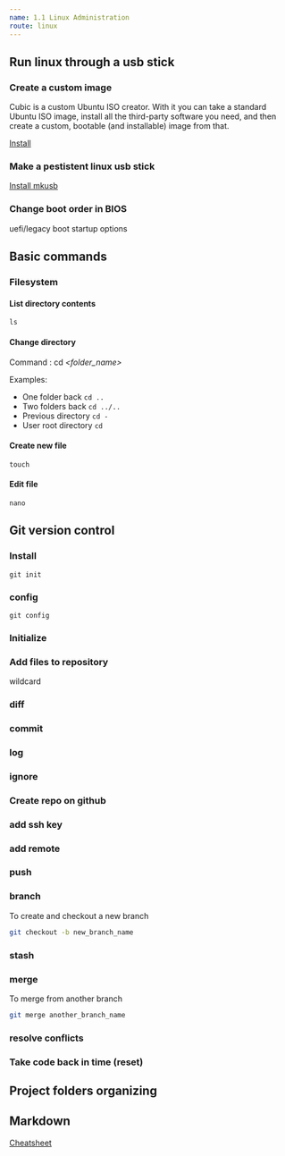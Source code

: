 ```yaml
---
name: 1.1 Linux Administration
route: linux
---
```


## Run linux through a usb stick

### Create a custom image
Cubic is a custom Ubuntu ISO creator. With it you can take a standard Ubuntu ISO image,
install all the third-party software you need, and then create a custom, bootable 
(and installable) image from that.

[Install](linux/install#cubic)

### Make a pestistent linux usb stick

[Install mkusb](linux/install#mksub)

### Change boot order in BIOS 

uefi/legacy
boot startup options

## Basic commands

### Filesystem 

#### List directory contents
`ls`

#### Change directory
Command : cd *<folder_name>*

Examples:
- One folder back
    `cd ..`
- Two folders back
    `cd ../..`
- Previous directory
    `cd -`
- User root directory
    `cd`

#### Create new file
`touch`

#### Edit file
`nano`

## Git version control

### Install
`git init`

### config
`git config`


### Initialize 

### Add files to repository
wildcard

### diff 

### commit

### log

### ignore

### Create repo on github

### add ssh key

### add remote

### push 

### branch
To create and checkout a new branch 
```sh
git checkout -b new_branch_name
```

### stash

### merge
To merge from another branch

```sh
git merge another_branch_name
```

### resolve conflicts

### Take code back in time (reset)

## Project folders organizing

## Markdown

[Cheatsheet](cheatsheets/markdown)
